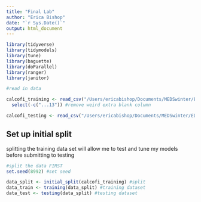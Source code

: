 ```yaml
---
title: "Final Lab"
author: "Erica Bishop"
date: "`r Sys.Date()`"
output: html_document
---
```


```r
library(tidyverse)
library(tidymodels)
library(tune)
library(baguette)
library(doParallel)
library(ranger)
library(janitor)

```

```r
#read in data

calcofi_training <- read_csv("/Users/ericabishop/Documents/MEDSwinter/EDS232-ml/calcofi_data/train.csv") |> 
  select(-c("...13")) #remove weird extra blank column

calcofi_testing <- read_csv("/Users/ericabishop/Documents/MEDSwinter/EDS232-ml/calcofi_data/test.csv")

```

## Set up initial split

splitting the training data set will allow me to test and tune my models before submitting to testing 

```r

#split the data FIRST
set.seed(8992) #set seed

data_split <- initial_split(calcofi_training) #split
data_train <- training(data_split) #training dataset
data_test <- testing(data_split) #testing dataset


```







